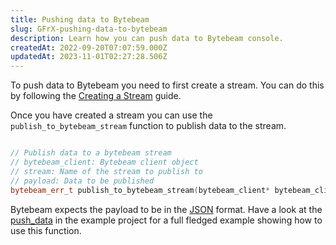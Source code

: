```yaml
---
title: Pushing data to Bytebeam
slug: GFrX-pushing-data-to-bytebeam
description: Learn how you can push data to Bytebeam console.
createdAt: 2022-09-20T07:07:59.000Z
updatedAt: 2023-11-01T02:27:28.506Z
---
```


To push data to Bytebeam you need to first create a stream. You can do this by following the [Creating a Stream](https://bytebeamio.mintlify.app/platform-guide/streams-tables/creating-a-stream) guide.

Once you have created a stream you can use the `publish_to_bytebeam_stream` function to publish data to the stream.

```cpp

// Publish data to a bytebeam stream
// bytebeam_client: Bytebeam client object
// stream: Name of the stream to publish to
// payload: Data to be published
bytebeam_err_t publish_to_bytebeam_stream(bytebeam_client* bytebeam_client, char* stream, char* payload)
```

Bytebeam expects the payload to be in the <a href="https://en.wikipedia.org/wiki/JSON" target="_blank">JSON</a> format. Have a look at the  <a href="https://github.com/bytebeamio/esp-bytebeam-sdk/tree/main/examples/push_data" target="_blank">push\_data</a> in the example project for a full fledged example showing how to use this function.
